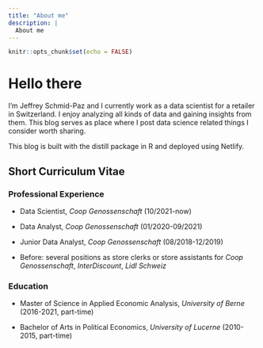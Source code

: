 ```yaml
---
title: "About me"
description: |
  About me
---
```


```r
knitr::opts_chunk$set(echo = FALSE)
```

# Hello there

I'm Jeffrey Schmid-Paz and I currently work as a data scientist for a retailer in Switzerland. I enjoy analyzing all kinds of data and gaining insights from them. This blog serves as place where I post data science related things I consider worth sharing.

This blog is built with the distill package in R and deployed using Netlify.

## Short Curriculum Vitae

### Professional Experience

-   Data Scientist, *Coop Genossenschaft* (10/2021-now)

-   Data Analyst, *Coop Genossenschaft* (01/2020-09/2021)

-   Junior Data Analyst, *Coop Genossenschaft* (08/2018-12/2019)

-   Before: several positions as store clerks or store assistants for *Coop Genossenschaft*, *InterDiscount*, *Lidl Schweiz*

### Education

-   Master of Science in Applied Economic Analysis, *University of Berne* (2016-2021, part-time)

-   Bachelor of Arts in Political Economics, *University of Lucerne* (2010-2015, part-time)
